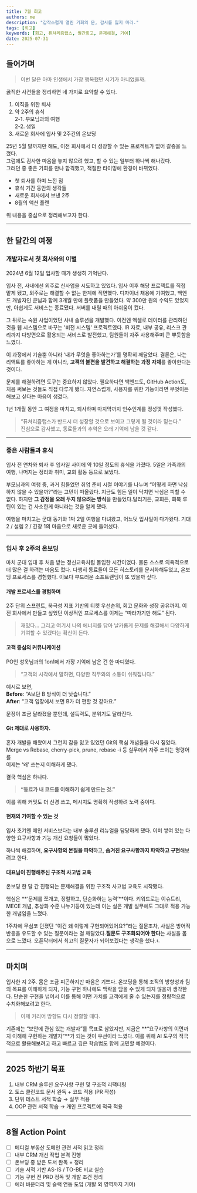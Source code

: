```yaml
---
title: 7월 회고
authors: me
description: "갑작스럽게 열린 기회의 문, 감사를 잃지 마라."
tags: [회고]
keywords: [회고, 퓨쳐리즘랩스, 월간회고, 문제해결, 기여]
date: 2025-07-31
---
```


## 들어가며

> 이번 달은 아마 인생에서 가장 행복했던 시기가 아니었을까.

굵직한 사건들을 정리하면 네 가지로 요약할 수 있다.

1. 이직을 위한 퇴사
2. 약 2주의 휴식  
   2-1. 부모님과의 여행  
   2-2. 생일
3. 새로운 회사에 입사 및 2주간의 온보딩

25년 5월 말까지만 해도, 이전 회사에서 더 성장할 수 있는 프로젝트가 없어 갈증을 느꼈다.  
그럼에도 감사한 마음을 놓지 않으려 했고, 할 수 있는 일부터 하나씩 해나갔다.  
그러던 중 좋은 기회를 만나 합격했고, 적절한 타이밍에 환경이 바뀌었다.

- 첫 퇴사를 하며 느낀 점
- 휴식 기간 동안의 생각들
- 새로운 회사에서 보낸 2주
- 8월의 액션 플랜

위 내용을 중심으로 정리해보고자 한다.

---

## 한 달간의 여정

### 개발자로서 첫 회사와의 이별

2024년 6월 12일 입사할 때가 생생히 기억난다.

입사 전, 사내에선 외주로 신사업을 시도하고 있었다. 입사 이후 해당 프로젝트를 직접 맡게 됐고, 외주로는 해결할 수 없는 한계에 직면했다.
디자이너 채용에 기여했고, 백엔드 개발자인 쿤님과 함께 3개월 만에 플랫폼을 만들었다. 약 300만 원의 수익도 있었지만, 아쉽게도 서비스는 종료됐다. 서버를 내릴 때의 아쉬움이 컸다.

그 뒤로는 숙원 사업이었던 사내 솔루션을 개발했다. 이전엔 엑셀로 데이터를 관리하던 것을 웹 시스템으로 바꾸는 '비전 시스템' 프로젝트였다. IR 자료, 내부 공유, 리스크 관리까지 다방면으로 활용되는 서비스로 발전했고, 팀원들이 자주 사용해주며 큰 뿌듯함을 느꼈다.

이 과정에서 기술뿐 아니라 ‘내가 무엇을 좋아하는가’를 명확히 깨달았다. 결론은, 나는 리액트를 좋아하는 게 아니라, **고객의 불편을 발견하고 해결하는 과정 자체**를 좋아한다는 것이다.

문제를 해결하려면 도구는 중요하지 않았다. 필요하다면 백엔드도, GitHub Action도, 처음 써보는 것들도 직접 다루게 됐다. 자연스럽게, 사용자를 위한 기능이라면 무엇이든 해보고 싶다는 마음이 생겼다.

1년 1개월 동안 그 여정을 마치고, 퇴사하며 마지막까지 인수인계를 정성껏 작성했다.

> “퓨쳐리즘랩스가 반드시 더 성장할 것으로 보이고 그렇게 될 것이라 믿는다.”  
> 진심으로 감사했고, 동료들과의 추억은 오래 기억에 남을 것 같다.

---

### 좋은 사람들과 휴식

입사 전 연차와 퇴사 후 입사일 사이에 약 10일 정도의 휴식을 가졌다. 5일은 가족과의 여행, 나머지는 정리와 취미, 교회 활동 등으로 보냈다.

부모님과의 여행 중, 과거 힘들었던 취업 준비 시절 이야기를 나누며 “어떻게 하면 낙심하지 않을 수 있을까?”라는 고민이 떠올랐다. 지금도 힘든 일이 닥치면 낙심은 피할 수 없다. 하지만 **그 감정을 오래 두지 않으려는 방식**을 만들었다.달리기든, 교회든, 회복 루틴이 있는 건 사소한게 아니라는 것을 알게 됐다.

여행을 마치고는 군대 동기와 1박 2일 여행을 다녀왔고, 어느덧 입사일이 다가왔다. 기대 2 / 설렘 2 / 긴장 1의 마음으로 새로운 곳에 들어섰다.

---

### 입사 후 2주의 온보딩

마치 군대 입대 후 처음 받는 정신교육처럼 몰입한 시간이었다. 물론 스스로 의욕적으로 더 많은 걸 하려는 마음도 컸다. 다행히 동료들이 모든 히스토리를 문서화해두었고, 온보딩 프로세스를 경험했다. 이보다 부드러운 소프트랜딩이 또 있을까 싶다.

#### 개발 프로세스를 경험하며

2주 단위 스프린트, 북극성 지표 기반의 티켓 우선순위, 회고 문화와 성장 공유까지. 이전 회사에서 만들고 싶었던 이상적인 프로세스를 이제는 “따라가기만 해도” 된다.

> 재밌다...
> 그리고 여기서 나의 에너지를 담아 날카롭게 문제를 해결해서 다양하게 기여할 수 있겠다는 확신이 든다.

#### 고객 중심의 커뮤니케이션

PO인 성욱님과의 1on1에서 가장 기억에 남은 건 한 마디였다.

> “고객의 시각에서 말하면, 다양한 직무와의 소통이 쉬워집니다.”

예시로 보면,  
**Before**: “A보단 B 방식이 더 낫습니다.”  
**After**: “고객 입장에서 보면 B가 더 편할 것 같아요.”

문장이 조금 달라졌을 뿐인데, 설득력도, 분위기도 달라진다.

#### Git 제대로 사용하자.

혼자 개발을 해왔어서 그런지 감을 잃고 있었던 Git의 핵심 개념들을 다시 짚었다.  
Merge vs Rebase, cherry-pick, prune, rebase -i 등 실무에서 자주 쓰이는 명령어를  
이제는 ‘왜’ 쓰는지 이해하게 됐다.

결국 핵심은 하나다.

> **“동료가 내 코드를 이해하기 쉽게 만드는 것.”**

이를 위해 커밋도 더 신경 쓰고, 메시지도 명확히 작성하려 노력 중이다.

#### 현재의 기여할 수 있는 것

입사 초기엔 메인 서비스보다는 내부 솔루션 리뉴얼을 담당하게 됐다. 이미 쌓여 있는 다양한 요구사항과 기능 개선 요청들이 많았다.

하나씩 해결하며, **요구사항의 본질을 파악**하고, **숨겨진 요구사항까지 파악하고 구현**해보려고 한다.

#### 대표님이 진행해주신 구조적 사고법 교육

온보딩 한 달 간 진행되는 문제해결을 위한 구조적 사고법 교육도 시작됐다.

핵심은 **‘문제를 쪼개고, 정렬하고, 단순화하는 능력’**이다. 키워드로는 이슈트리, MECE 개념, 추상화 수준 나누기등이 있는데 이는 실은 개발 실무에도 그대로 적용 가능한 개념임을 느꼈다.

1주차에 무심코 던졌던 “이건 왜 이렇게 구현되어있어요?”라는 질문조차, 사실은 방어적 반응을 유도할 수 있는 질문이라는 걸 깨달았다.**질문도 구조화되어야 한다**는 사실을 몸으로 느꼈다. 오픈닥터에서 최고의 질문자가 되어보겠다는 생각을 했다.ㄴ

---

## 마치며

입사한 지 2주. 몸은 조금 피곤하지만 마음은 기쁘다. 온보딩을 통해 조직의 방향성과 팀의 목표를 이해하게 되자, 기능 구현 하나에도 맥락을 담을 수 있게 되지 않을까 생각한다. 단순한 구현을 넘어서 이를 통해 어떤 가치를 고객에게 줄 수 있는지를 정량적으로 수치화해보려고 한다.

> 이제 커리어 방향도 다시 정렬할 때다.

기존에는 “보안에 관심 있는 개발자”를 목표로 삼았지만, 지금은 **“요구사항의 이면까지 이해해 구현하는 개발자”**가 되는 것이 우선이라 느꼈다. 이를 위해 AI 도구의 적극적으로 활용해보려고 하고 빠르고 깊은 학습법도 함께 고민할 예정이다.

---

## 2025 하반기 목표

1. 내부 CRM 솔루션 요구사항 구현 및 구조적 리팩터링
2. 토스 클린코드 문서 완독 + 코드 적용 (PR 작성)
3. 단위 테스트 서적 학습 → 실무 적용
4. OOP 관련 서적 학습 → 개인 프로젝트에 적극 적용

---

## 8월 Action Point

- [ ] 메디컬 부동산 도메인 관련 서적 읽고 정리
- [ ] 내부 CRM 개선 작업 본격 진행
- [ ] 온보딩 중 받은 도서 완독 + 정리
- [ ] 기술 서적 기반 AS-IS / TO-BE 비교 실습
- [ ] 기능 구현 전 PRD 정독 및 개발 조건 정리
- [ ] 에러 바운더리 및 슬랙 연동 도입 (개발 외 영역까지 기여)
